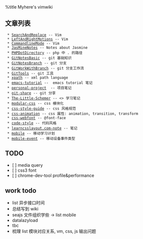 %title Myhere's vimwiki

== 文章列表 ==
  * [[SearchAndReplace]] -- Vim
  * [[LeftAndRightMotions]] -- Vim
  * [[CommandlineMode]] -- Vim
  * [[JasMineNotes]] -- Notes about Jasmine
  * [[PHPDotDirectory]] -- php 中 . 的路径
  * [[GitNotesBasic]] -- git 基础知识
  * [[GitNotesBranch]] -- git 分支
  * [[GitWorkWithBranch]] -- git 分支工作流
  * [[GitTools]] -- git 工具
  * [[xpath]] -- xml path language
  * [[emacs-tutorial]] --  emacs tutorial 笔记
  * [[personal-project]]  -- 项目笔记
  * [[git-share]] -- git 分享
  * [[The-Little-Schemer]] -- <<The Little Schemer>> 学习笔记
  * [[modular-css]] -- css 模块化
  * [[css-style-guide]] -- css 风格规范
  * [[css-animation]] -- css 属性: animation, transition, transform
  * [[css-webfont]] -- @font-face
  * [[code-style]] -- 代码风格
  * [[learncsslayout.com-note]] -- 笔记
  * [[mobile]] -- 移动学习计划
  * [[mobile-event]] -- 移动设备事件类型


== TODO ==
* [ ] media query
* [ ] css3 font
* [ ] chrome-dev-tool profile&performance


== work todo ==
* list 异步接口时间
* 总结写到 wiki
* seajs 文件组织学些 -> list mobile
* datalazyload
* tbc
* 梳理 list 模块对应关系, vm, css, js 输出问题
